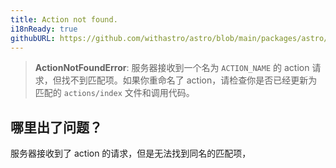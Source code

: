 ```yaml
---
title: Action not found.
i18nReady: true
githubURL: https://github.com/withastro/astro/blob/main/packages/astro/src/core/errors/errors-data.ts
---
```


> **ActionNotFoundError**: 服务器接收到一个名为 `ACTION_NAME` 的 action 请求，但找不到匹配项。如果你重命名了 action，请检查你是否已经更新为匹配的 `actions/index` 文件和调用代码。

## 哪里出了问题？
服务器接收到了 action 的请求，但是无法找到同名的匹配项，

